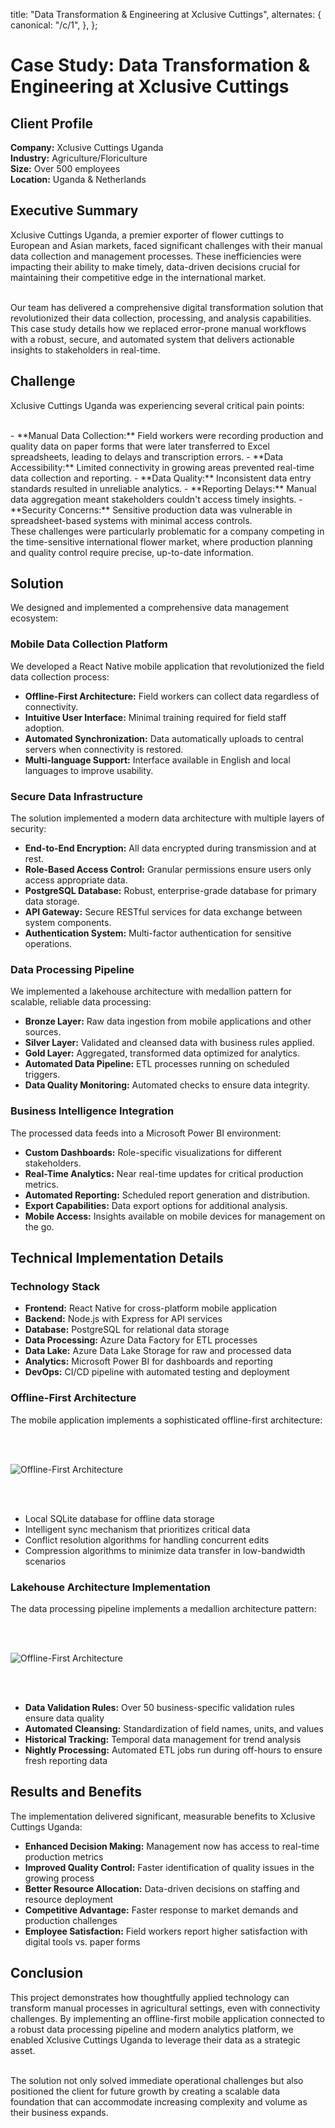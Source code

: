 
  title: "Data Transformation & Engineering at Xclusive Cuttings",
  alternates: {
    canonical: "/c/1",
  },
};

# Case Study: Data Transformation & Engineering at Xclusive Cuttings

## Client Profile

**Company:** Xclusive Cuttings Uganda  
**Industry:** Agriculture/Floriculture  
**Size:** Over 500 employees  
**Location:** Uganda & Netherlands 

## Executive Summary

Xclusive Cuttings Uganda, a premier exporter of flower cuttings to European and Asian markets, faced significant challenges with their manual data collection and management processes. These inefficiencies were impacting their ability to make timely, data-driven decisions crucial for maintaining their competitive edge in the international market.

<br />
Our team has delivered a comprehensive digital transformation solution that revolutionized
their data collection, processing, and analysis capabilities. This case study details
how we replaced error-prone manual workflows with a robust, secure, and automated
system that delivers actionable insights to stakeholders in real-time.

## Challenge

Xclusive Cuttings Uganda was experiencing several critical pain points:

<br />
- **Manual Data Collection:** Field workers were recording production and quality
data on paper forms that were later transferred to Excel spreadsheets, leading to
delays and transcription errors. 
- **Data Accessibility:** Limited connectivity in growing areas prevented real-time data collection and reporting. - **Data Quality:**
Inconsistent data entry standards resulted in unreliable analytics. 
- **Reporting Delays:** Manual data aggregation meant stakeholders couldn't access timely insights.
- **Security Concerns:** Sensitive production data was vulnerable in spreadsheet-based
systems with minimal access controls.
<br />
These challenges were particularly problematic for a company competing in the time-sensitive
international flower market, where production planning and quality control require
precise, up-to-date information.

## Solution

We designed and implemented a comprehensive data management ecosystem:

### Mobile Data Collection Platform

We developed a React Native mobile application that revolutionized the field data collection process:

- **Offline-First Architecture:** Field workers can collect data regardless of connectivity.
- **Intuitive User Interface:** Minimal training required for field staff adoption.
- **Automated Synchronization:** Data automatically uploads to central servers when connectivity is restored.
- **Multi-language Support:** Interface available in English and local languages to improve usability.

### Secure Data Infrastructure

The solution implemented a modern data architecture with multiple layers of security:

- **End-to-End Encryption:** All data encrypted during transmission and at rest.
- **Role-Based Access Control:** Granular permissions ensure users only access appropriate data.
- **PostgreSQL Database:** Robust, enterprise-grade database for primary data storage.
- **API Gateway:** Secure RESTful services for data exchange between system components.
- **Authentication System:** Multi-factor authentication for sensitive operations.

### Data Processing Pipeline

We implemented a lakehouse architecture with medallion pattern for scalable, reliable data processing:

- **Bronze Layer:** Raw data ingestion from mobile applications and other sources.
- **Silver Layer:** Validated and cleansed data with business rules applied.
- **Gold Layer:** Aggregated, transformed data optimized for analytics.
- **Automated Data Pipeline:** ETL processes running on scheduled triggers.
- **Data Quality Monitoring:** Automated checks to ensure data integrity.

### Business Intelligence Integration

The processed data feeds into a Microsoft Power BI environment:

- **Custom Dashboards:** Role-specific visualizations for different stakeholders.
- **Real-Time Analytics:** Near real-time updates for critical production metrics.
- **Automated Reporting:** Scheduled report generation and distribution.
- **Export Capabilities:** Data export options for additional analysis.
- **Mobile Access:** Insights available on mobile devices for management on the go.

## Technical Implementation Details

### Technology Stack

- **Frontend:** React Native for cross-platform mobile application
- **Backend:** Node.js with Express for API services
- **Database:** PostgreSQL for relational data storage
- **Data Processing:** Azure Data Factory for ETL processes
- **Data Lake:** Azure Data Lake Storage for raw and processed data
- **Analytics:** Microsoft Power BI for dashboards and reporting
- **DevOps:** CI/CD pipeline with automated testing and deployment

### Offline-First Architecture

The mobile application implements a sophisticated offline-first architecture:

<br />
<br />

<Image
  src="/offline-architecture.png"
  alt="Offline-First Architecture"
  width={640}
  height={600}
/>

<br />
<br />

- Local SQLite database for offline data storage
- Intelligent sync mechanism that prioritizes critical data
- Conflict resolution algorithms for handling concurrent edits
- Compression algorithms to minimize data transfer in low-bandwidth scenarios

### Lakehouse Architecture Implementation

The data processing pipeline implements a medallion architecture pattern:

<br />
<br />

<Image
  src="/lakehouse-architecture.png"
  alt="Offline-First Architecture"
  width={640}
  height={600}
/>

<br />
<br />

- **Data Validation Rules:** Over 50 business-specific validation rules ensure data quality
- **Automated Cleansing:** Standardization of field names, units, and values
- **Historical Tracking:** Temporal data management for trend analysis
- **Nightly Processing:** Automated ETL jobs run during off-hours to ensure fresh reporting data

## Results and Benefits

The implementation delivered significant, measurable benefits to Xclusive Cuttings Uganda:

- **Enhanced Decision Making:** Management now has access to real-time production metrics
- **Improved Quality Control:** Faster identification of quality issues in the growing process
- **Better Resource Allocation:** Data-driven decisions on staffing and resource deployment
- **Competitive Advantage:** Faster response to market demands and production challenges
- **Employee Satisfaction:** Field workers report higher satisfaction with digital tools vs. paper forms

## Conclusion

This project demonstrates how thoughtfully applied technology can transform manual processes in agricultural settings, even with connectivity challenges. By implementing an offline-first mobile application connected to a robust data processing pipeline and modern analytics platform, we enabled Xclusive Cuttings Uganda to leverage their data as a strategic asset.

<br />
The solution not only solved immediate operational challenges but also positioned
the client for future growth by creating a scalable data foundation that can accommodate
increasing complexity and volume as their business expands.
